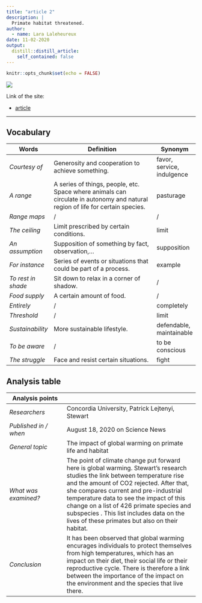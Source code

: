 ```yaml
---
title: "article 2"
description: |
  Primate habitat threatened.
author:
  - name: Lara Laleheureux
date: 11-02-2020
output:
  distill::distill_article:
    self_contained: false
---
```


```r
knitr::opts_chunk$set(echo = FALSE)
```



![](monkeys.jpg)

Link of the site:

* [article](https://www.sciencedaily.com/releases/2020/08/200818142111.htm)

***

## **Vocabulary**

Words          |Definition                               |Synonym
---------------|-----------------------------------------|-------------
*Courtesy of*|Generosity and cooperation to achieve something.|favor, service, indulgence
*A range*|A series of things, people, etc. Space where animals can circulate in autonomy and natural region of life for certain species.|pasturage
*Range maps*|/|/
*The ceiling*|Limit prescribed by certain conditions.|limit
*An assumption*|Supposition of something by fact, observation,...|supposition 
*For instance*|Series of events or situations that could be part of a process.|example
*To rest in shade*|Sit down to relax in a corner of shadow.|/
*Food supply*|A certain amount of food.|/
*Entirely*|/|completely
*Threshold*|/|limit
*Sustainability*|More sustainable lifestyle.|defendable, maintainable
*To be aware*|/|to be conscious
*The struggle*|Face and resist certain situations.| fight



## **Analysis table**

**Analysis points**   |
----------------------|-------------------------------------------------
*Researchers*         |Concordia University, Patrick Lejtenyi, Stewart
*Published in / when* |August 18, 2020 on Science News
*General topic*       |The impact of global warming on primate life and habitat
*What was examined?*  |The point of climate change put forward here is global warming. Stewart’s research studies the link between temperature rise and the amount of CO2 rejected. After that, she compares current and pre-industrial temperature data to see the impact of this change on a list of 426 primate species and subspecies . This list includes data on the lives of these primates but also on their habitat. 
*Conclusion*       |It has been observed that global warming encurages individuals to protect themselves from high temperatures, which has an impact on their diet, their social life or their reproductive cycle. There is therefore a link between the importance of the impact on the environment and the species that live there. 
